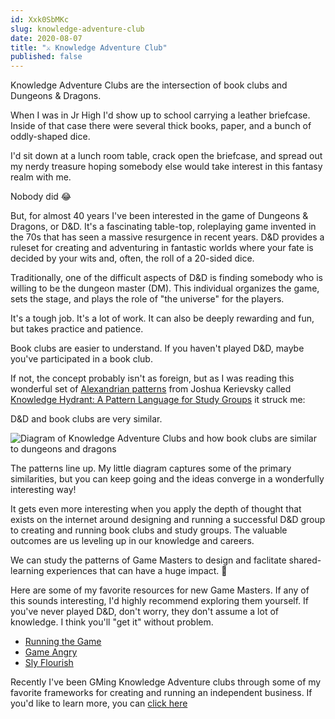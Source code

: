 ```yaml
---
id: Xxk0SbMKc 
slug: knowledge-adventure-club 
date: 2020-08-07 
title: "⚔️ Knowledge Adventure Club"
published: false
---
```


Knowledge Adventure Clubs are the intersection of book clubs and Dungeons &
Dragons.

When I was in Jr High I'd show up to school carrying a leather briefcase. Inside
of that case there were several thick books, paper, and a bunch of oddly-shaped
dice.

I'd sit down at a lunch room table, crack open the briefcase, and spread out my
nerdy treasure hoping somebody else would take interest in this fantasy realm
with me.

Nobody did 😂

But, for almost 40 years I've been interested in the game of Dungeons & Dragons,
or D&D. It's a fascinating table-top, roleplaying game invented in the 70s that
has seen a massive resurgence in recent years. D&D provides a ruleset for
creating and adventuring in fantastic worlds where your fate is decided by your
wits and, often, the roll of a 20-sided dice.

Traditionally, one of the difficult aspects of D&D is finding somebody who is
willing to be the dungeon master (DM). This individual organizes the game, sets
the stage, and plays the role of "the universe" for the players.

It's a tough job. It's a lot of work. It can also be deeply rewarding and fun,
but takes practice and patience.

Book clubs are easier to understand. If you haven't played D&D, maybe you've
participated in a book club.

If not, the concept probably isn't as foreign, but as I was reading this
wonderful set
of [Alexandrian patterns](https://en.wikipedia.org/wiki/Christopher_Alexander)
from Joshua Kerievsky
called [Knowledge Hydrant: A Pattern Language for Study Groups](https://www.industriallogic.com/papers/khdraft.pdf)
it struck me:

D&D and book clubs are very similar.

![Diagram of Knowledge Adventure Clubs and how book clubs are similar to dungeons and dragons](/images/knowledge-adventure-club.png)

The patterns line up. My little diagram captures some of the primary
similarities, but you can keep going and the ideas converge in a wonderfully
interesting way!

It gets even more interesting when you apply the depth of thought that exists on
the internet around designing and running a successful D&D group to creating and
running book clubs and study groups. The valuable outcomes are us leveling up in
our knowledge and careers.

We can study the patterns of Game Masters to design and faclitate
shared-learning experiences that can have a huge impact. 🤯

Here are some of my favorite resources for new Game Masters. If any of this
sounds interesting, I'd highly recommend exploring them yourself. If you've
never played D&D, don't worry, they don't assume a lot of knowledge. I think
you'll "get it" without problem.

* [Running the Game](https://www.youtube.com/playlist?list=PLlUk42GiU2guNzWBzxn7hs8MaV7ELLCP_)
* [Game Angry](https://theangrygm.com/gameangry/)
* [Sly Flourish](https://slyflourish.com/start_here.html)

Recently I've been GMing Knowledge Adventure clubs through some of my favorite
frameworks for creating and running an independent business. If you'd like to
learn more, you can [click here](https://knowledgeadventure.club)
